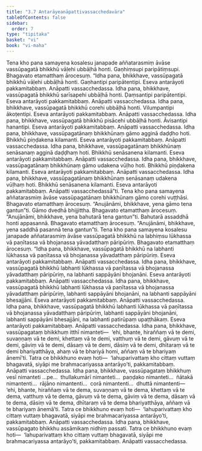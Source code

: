 ```yaml
---
title: "3.7 Antarāyeanāpattivassacchedavāra"
tableOfContents: false
sidebar:
  order: 7
type: "tipitaka"
basket: "vi"
book: "vi-maha"
---
```



<DynamicBreadcrumb />

<Division number="200" book="vi-maha" e="ch" v="3" p="206">

<Paragraph number="876" book="vi-maha">
Tena kho pana samayena kosalesu janapade aññatarasmiṃ āvāse vassūpagatā bhikkhū vāḷehi ubbāḷhā honti. Gaṇhiṃsupi paripātiṃsupi. Bhagavato etamatthaṃ ārocesuṃ.
</Paragraph>

<Paragraph number="877" book="vi-maha">
“Idha pana, bhikkhave, vassūpagatā bhikkhū vāḷehi ubbāḷhā honti. Gaṇhantipi paripātentipi. Eseva antarāyoti pakkamitabbaṃ. Anāpatti vassacchedassa.
</Paragraph>

<Paragraph number="878" book="vi-maha">
Idha pana, bhikkhave, vassūpagatā bhikkhū sarīsapehi ubbāḷhā honti. Ḍaṃsantipi paripātentipi. Eseva antarāyoti pakkamitabbaṃ. Anāpatti vassacchedassa.
</Paragraph>

<Paragraph number="879" book="vi-maha">
Idha pana, bhikkhave, vassūpagatā bhikkhū corehi ubbāḷhā honti. Vilumpantipi ākoṭentipi. Eseva antarāyoti pakkamitabbaṃ. Anāpatti vassacchedassa.
</Paragraph>

<Paragraph number="880" book="vi-maha">
Idha pana, bhikkhave, vassūpagatā bhikkhū pisācehi ubbāḷhā honti. Āvisantipi hanantipi. Eseva antarāyoti pakkamitabbaṃ. Anāpatti vassacchedassa.
</Paragraph>

<Paragraph number="881" book="vi-maha">
Idha pana, bhikkhave, vassūpagatānaṃ bhikkhūnaṃ gāmo agginā daḍḍho hoti. Bhikkhū piṇḍakena kilamanti. Eseva antarāyoti pakkamitabbaṃ. Anāpatti vassacchedassa.
</Paragraph>

<Paragraph number="882" book="vi-maha">
Idha pana, bhikkhave, vassūpagatānaṃ bhikkhūnaṃ senāsanaṃ agginā daḍḍhaṃ hoti. Bhikkhū senāsanena kilamanti. Eseva antarāyoti pakkamitabbaṃ. Anāpatti vassacchedassa.
</Paragraph>

<Paragraph number="883" book="vi-maha">
Idha pana, bhikkhave, vassūpagatānaṃ bhikkhūnaṃ gāmo udakena vūḷho hoti. Bhikkhū piṇḍakena kilamanti. Eseva antarāyoti pakkamitabbaṃ. Anāpatti vassacchedassa.
</Paragraph>

<Paragraph number="884" book="vi-maha">
Idha pana, bhikkhave, vassūpagatānaṃ bhikkhūnaṃ senāsanaṃ udakena vūḷhaṃ hoti. Bhikkhū senāsanena kilamanti. Eseva antarāyoti pakkamitabbaṃ. Anāpatti vassacchedassā”ti.
</Paragraph>

</Division>
<Division number="201" book="vi-maha" e="ch" v="3" p="207">

<Paragraph number="885" book="vi-maha">
Tena kho pana samayena aññatarasmiṃ āvāse vassūpagatānaṃ bhikkhūnaṃ gāmo corehi vuṭṭhāsi. Bhagavato etamatthaṃ ārocesuṃ. “Anujānāmi, bhikkhave, yena gāmo tena gantun”ti.
</Paragraph>

<Paragraph number="886" book="vi-maha">
Gāmo dvedhā bhijjittha. Bhagavato etamatthaṃ ārocesuṃ. “Anujānāmi, bhikkhave, yena bahutarā tena gantun”ti.
</Paragraph>

<Paragraph number="887" book="vi-maha">
Bahutarā assaddhā honti appasannā. Bhagavato etamatthaṃ ārocesuṃ. “Anujānāmi, bhikkhave, yena saddhā pasannā tena gantun”ti.
</Paragraph>

<Paragraph number="888" book="vi-maha">
Tena kho pana samayena kosalesu janapade aññatarasmiṃ āvāse vassūpagatā bhikkhū na labhiṃsu lūkhassa vā paṇītassa vā bhojanassa yāvadatthaṃ pāripūriṃ. Bhagavato etamatthaṃ ārocesuṃ.
</Paragraph>

<Paragraph number="889" book="vi-maha">
“Idha pana, bhikkhave, vassūpagatā bhikkhū na labhanti lūkhassa vā paṇītassa vā bhojanassa yāvadatthaṃ pāripūriṃ. Eseva antarāyoti pakkamitabbaṃ. Anāpatti vassacchedassa.
</Paragraph>

<Paragraph number="890" book="vi-maha">
Idha pana, bhikkhave, vassūpagatā bhikkhū labhanti lūkhassa vā paṇītassa vā bhojanassa yāvadatthaṃ pāripūriṃ, na labhanti sappāyāni bhojanāni. Eseva antarāyoti pakkamitabbaṃ. Anāpatti vassacchedassa.
</Paragraph>

<Paragraph number="891" book="vi-maha">
Idha pana, bhikkhave, vassūpagatā bhikkhū labhanti lūkhassa vā paṇītassa vā bhojanassa yāvadatthaṃ pāripūriṃ, labhanti sappāyāni bhojanāni, na labhanti sappāyāni bhesajjāni. Eseva antarāyoti pakkamitabbaṃ. Anāpatti vassacchedassa.
</Paragraph>

<Paragraph number="892" book="vi-maha">
Idha pana, bhikkhave, vassūpagatā bhikkhū labhanti lūkhassa vā paṇītassa vā bhojanassa yāvadatthaṃ pāripūriṃ, labhanti sappāyāni bhojanāni, labhanti sappāyāni bhesajjāni, na labhanti patirūpaṃ upaṭṭhākaṃ. Eseva antarāyoti pakkamitabbaṃ. Anāpatti vassacchedassa.
</Paragraph>

<Paragraph number="893" book="vi-maha">
Idha pana, bhikkhave, vassūpagataṃ bhikkhuṃ itthī nimanteti—  ‘ehi, bhante, hiraññaṃ vā te demi, suvaṇṇaṃ vā te demi, khettaṃ vā te demi, vatthuṃ vā te demi, gāvuṃ vā te demi, gāviṃ vā te demi, dāsaṃ vā te demi, dāsiṃ vā te demi, dhītaraṃ vā te demi bhariyatthāya, ahaṃ vā te bhariyā homi, aññaṃ vā te bhariyaṃ ānemī’ti. Tatra ce bhikkhuno evaṃ hoti—  ‘lahuparivattaṃ kho cittaṃ vuttaṃ bhagavatā, siyāpi me brahmacariyassa antarāyo’ti, pakkamitabbaṃ. Anāpatti vassacchedassa.
</Paragraph>

<Paragraph number="894" book="vi-maha">
Idha pana, bhikkhave, vassūpagataṃ bhikkhuṃ vesī nimanteti …pe…  thullakumārī nimanteti…  paṇḍako nimanteti…  ñātakā nimantenti…  rājāno nimantenti…  corā nimantenti…  dhuttā nimantenti—  ‘ehi, bhante, hiraññaṃ vā te dema, suvaṇṇaṃ vā te dema, khettaṃ vā te dema, vatthuṃ vā te dema, gāvuṃ vā te dema, gāviṃ vā te dema, dāsaṃ vā te dema, dāsiṃ vā te dema, dhītaraṃ vā te dema bhariyatthāya, aññaṃ vā te bhariyaṃ ānemā’ti. Tatra ce bhikkhuno evaṃ hoti—  ‘lahuparivattaṃ kho cittaṃ vuttaṃ bhagavatā, siyāpi me brahmacariyassa antarāyo’ti, pakkamitabbaṃ. Anāpatti vassacchedassa.
</Paragraph>

<Paragraph number="895" book="vi-maha">
Idha pana, bhikkhave, vassūpagato bhikkhu assāmikaṃ nidhiṃ passati. Tatra ce bhikkhuno evaṃ hoti—  ‘lahuparivattaṃ kho cittaṃ vuttaṃ bhagavatā, siyāpi me brahmacariyassa antarāyo’ti, pakkamitabbaṃ. Anāpatti vassacchedassa.
</Paragraph>
</Division>